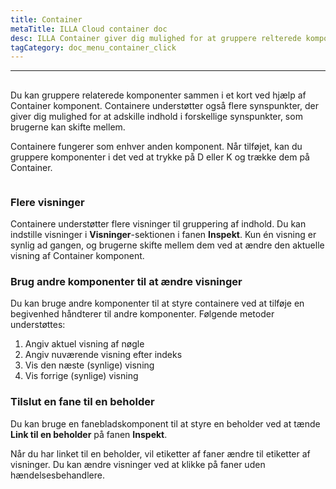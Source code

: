 ```yaml
---
title: Container
metaTitle: ILLA Cloud container doc
desc: ILLA Container giver dig mulighed for at gruppere relterede komponenter sammen i et kort
tagCategory: doc_menu_container_click
---
```


* * *

## <Heading hidden>Container</Heading>

Du kan gruppere relaterede komponenter sammen i et kort ved hjælp af Container komponent. Containere understøtter også flere synspunkter, der giver dig mulighed for at adskille indhold i forskellige synspunkter, som brugerne kan skifte mellem.

Containere fungerer som enhver anden komponent. Når tilføjet, kan du gruppere komponenter i det ved at trykke på D eller K og trække dem på Container.

<img
  src='https://cdn.illacloud.com/official-website/img/docs/assemble/container.png'
  alt=""
/>

### Flere visninger

Containere understøtter flere visninger til gruppering af indhold. Du kan indstille visninger i **Visninger**-sektionen i fanen **Inspekt**. Kun én visning er synlig ad gangen, og brugerne skifte mellem dem ved at ændre den aktuelle visning af Container komponent.

### Brug andre komponenter til at ændre visninger

Du kan bruge andre komponenter til at styre containere ved at tilføje en begivenhed håndterer til andre komponenter. Følgende metoder understøttes:

1.  Angiv aktuel visning af nøgle
2.  Angiv nuværende visning efter indeks
3.  Vis den næste (synlige) visning
4.  Vis forrige (synlige) visning

### Tilslut en fane til en beholder

Du kan bruge en fanebladskomponent til at styre en beholder ved at tænde **Link til en beholder** på fanen **Inspekt**.

Når du har linket til en beholder, vil etiketter af faner ændre til etiketter af visninger. Du kan ændre visninger ved at klikke på faner uden hændelsesbehandlere. 
